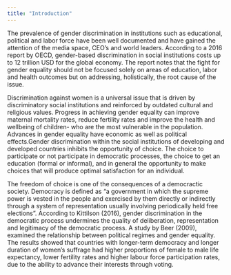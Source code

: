 ```yaml
---
title: "Introduction"
---
```


The prevalence of gender discrimination in institutions such as educational, political and labor force have been well documented and have gained the attention of the media space, CEO’s and world leaders. According to a 2016 report by OECD, gender-based discrimination in social institutions costs up to 12 trillion USD for the global economy. The report notes that the fight for gender equality should not be focused solely on areas of education, labor and health outcomes but on addressing, holistically, the root cause of the issue. 

Discrimination against women is a universal issue that is driven by discriminatory social institutions and reinforced by outdated cultural and religious values. Progress in achieving gender equality can improve maternal mortality rates, reduce fertility rates and improve the health and wellbeing of children- who are the most vulnerable in the population. Advances in gender equality have economic as well as political effects.Gender discrimination within the social institutions of developing and developed countries inhibits the opportunity of choice. The choice to participate or not participate in democratic processes, the choice to get an education (formal or informal), and in general the opportunity to make choices that will produce optimal satisfaction for an individual. 

The freedom of choice is one of the consequences of a democractic society. Democracy is defined as “a  government  in which the supreme power is vested in the people and exercised by them directly or indirectly through a system of representation usually involving periodically  held free elections”. According to Kittilson (2016), gender discrimination in the democratic process undermines the quality of deliberation, representation and legitimacy of the democratic process. A study by Beer (2009), examined the relationship between political regimes and gender equality. The results showed that countries with longer-term democracy and longer duration of women’s suffrage had higher proportions of female to male life expectancy, lower fertility rates and higher labour force participation rates, due to the ability to advance their interests through voting.

